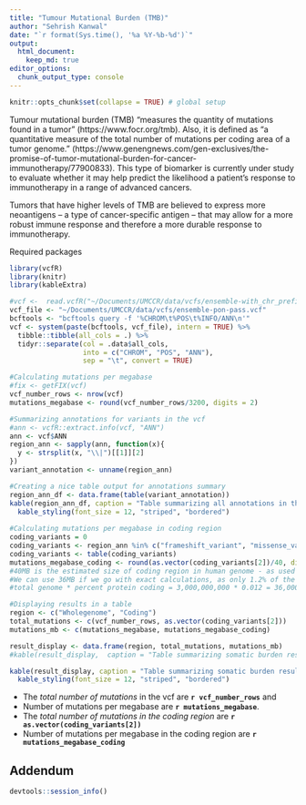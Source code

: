 ```yaml
---
title: "Tumour Mutational Burden (TMB)"
author: "Sehrish Kanwal"
date: "`r format(Sys.time(), '%a %Y-%b-%d')`"
output:
  html_document:
    keep_md: true
editor_options:
  chunk_output_type: console
---
```


```r
knitr::opts_chunk$set(collapse = TRUE) # global setup
```

Tumour mutational burden (TMB) "measures the quantity of mutations found in a tumor" (https://www.focr.org/tmb). Also, it is defined as "a quantitative measure of the total number of mutations per coding area of a tumor genome." (https://www.genengnews.com/gen-exclusives/the-promise-of-tumor-mutational-burden-for-cancer-immunotherapy/77900833).
This type of biomarker is currently under study to evaluate whether it may help predict the likelihood a patient's response to immunotherapy in a range of advanced cancers. 

Tumors that have higher levels of TMB are believed to express more neoantigens – a type of cancer-specific antigen – that may allow for a more robust immune response and therefore a more durable response to immunotherapy.

Required packages

```r
library(vcfR)
library(knitr)
library(kableExtra)
```

```r
#vcf <-  read.vcfR("~/Documents/UMCCR/data/vcfs/ensemble-with_chr_prefix.vcf", verbose =  FALSE) 
vcf_file <- "~/Documents/UMCCR/data/vcfs/ensemble-pon-pass.vcf"
bcftools <- "bcftools query -f '%CHROM\t%POS\t%INFO/ANN\n'"
vcf <- system(paste(bcftools, vcf_file), intern = TRUE) %>%
  tibble::tibble(all_cols = .) %>%
  tidyr::separate(col = .data$all_cols,
                  into = c("CHROM", "POS", "ANN"),
                  sep = "\t", convert = TRUE)

#Calculating mutations per megabase
#fix <- getFIX(vcf)
vcf_number_rows <- nrow(vcf)
mutations_megabase <- round(vcf_number_rows/3200, digits = 2)

#Summarizing annotations for variants in the vcf
#ann <- vcfR::extract.info(vcf, "ANN")
ann <- vcf$ANN
region_ann <- sapply(ann, function(x){
  y <- strsplit(x, "\\|")[[1]][2]
})
variant_annotation <- unname(region_ann)

#Creating a nice table output for annotations summary
region_ann_df <- data.frame(table(variant_annotation))
kable(region_ann_df, caption = "Table summarizing all annotations in the vcf and the total number of variants suppporting these annotations")  %>%
  kable_styling(font_size = 12, "striped", "bordered")
  
#Calculating mutations per megabase in coding region
coding_variants = 0
coding_variants <- region_ann %in% c("frameshift_variant", "missense_variant", "missense_variant&splice_region_variant")
coding_variants <- table(coding_variants)
mutations_megabase_coding <- round(as.vector(coding_variants[2])/40, digits = 2) 
#40MB is the estimated size of coding region in human genome - as used by PCGR as well. 
#We can use 36MB if we go with exact calculations, as only 1.2% of the total genome is considered coding. 
#total genome * percent protein coding = 3,000,000,000 * 0.012 = 36,000,000 ~36MB

#Displaying results in a table
region <- c("Wholegenome", "Coding")
total_mutations <- c(vcf_number_rows, as.vector(coding_variants[2]))
mutations_mb <- c(mutations_megabase, mutations_megabase_coding)

result_display <- data.frame(region, total_mutations, mutations_mb) 
#kable(result_display,  caption = "Table summarizing somatic burden result")

kable(result_display, caption = "Table summarizing somatic burden result") %>%
  kable_styling(font_size = 12, "striped", "bordered")
```

* The _total number of mutations_ in the vcf are **`r vcf_number_rows`** and 
* Number of mutations per megabase are **`r mutations_megabase`**.
* The _total number of mutations in the coding region_ are **`r as.vector(coding_variants[2])`**
* Number of mutations per megabase in the coding region are **`r mutations_megabase_coding`**

## Addendum

```r
devtools::session_info()
```
